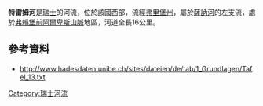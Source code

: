 {{No footnotes|time=2021-01-16T04:01:50+00:00}}
{{Coord|46|36|1|N|7|5|37|E|display=title}}

'''特雷姆河'''是[[瑞士|瑞士]]的河流，位於該國西部，流經[[弗里堡州|弗里堡州]]，屬於[[薩訥河|薩訥河]]的左支流，處於[[弗賴堡前阿爾卑斯山脈|弗賴堡前阿爾卑斯山脈]]地區，河道全長16公里。

==參考資料==
* http://www.hadesdaten.unibe.ch/sites/dateien/de/tab/1_Grundlagen/Tafel_13.txt {{Wayback|url=http://www.hadesdaten.unibe.ch/sites/dateien/de/tab/1_Grundlagen/Tafel_13.txt |date=20140819083326 }}

{{Switzerland-geo-stub}}
[[Category:瑞士河流|Category:瑞士河流]]